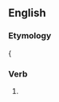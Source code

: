 ==English==

===Etymology===
{{suffix|en|water|eth}}{

===Verb===
{{head|en|verb form}}

# {{en-archaic third-person singular of|water}}